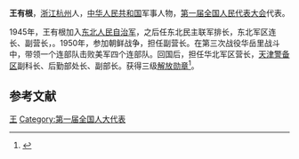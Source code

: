 '''王有根'''，[[浙江|浙江]][[杭州|杭州]]人，[[中华人民共和国|中华人民共和国]]军事人物，[[第一届全国人民代表大会|第一届全国人民代表大会]]代表。

1945年，王有根加入[[东北人民自治军|东北人民自治军]]，之后任东北民主联军排长，东北军区连长、副营长，。1950年，参加朝鲜战争，担任副营长。在第三次战役华岳里战斗中，带领一个连部队击败美军四个连部队。回国后，担任华北军区营长，[[天津警备区|天津警备区]]副科长、后勤部处长、副部长。获得三级[[解放勋章|解放勋章]]<ref>{{Cite web |url=http://www.people.com.cn/GB/channel1/10/20001011/267178.html |title=光辉的纪录——志愿军归国代表王有根的英雄事迹 |accessdate=2010-11-20 |archive-date=2008-09-07 |archive-url=https://web.archive.org/web/20080907053837/http://www.people.com.cn/GB/channel1/10/20001011/267178.html |dead-url=no }}</ref>。

==参考文献==
<div class="references-small">
<references></references>
</div>

{{中国人物小作品}}

[[Category:杭州人|王]]
[[Category:第一届全国人大代表|Category:第一届全国人大代表]]